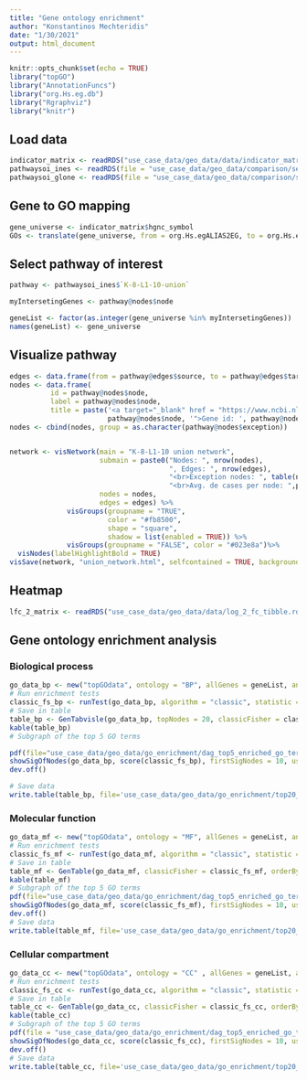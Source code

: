 ```yaml
---
title: "Gene ontology enrichment"
author: "Konstantinos Mechteridis"
date: "1/30/2021"
output: html_document
---
```


```r
knitr::opts_chunk$set(echo = TRUE)
library("topGO")
library("AnnotationFuncs")
library("org.Hs.eg.db")
library("Rgraphviz")
library("knitr")
```

## Load data
```r
indicator_matrix <- readRDS("use_case_data/geo_data/data/indicator_matrix_lfc1_p0,001.rds")
pathwaysoi_ines <- readRDS(file = "use_case_data/geo_data/comparison/selected_ines_pathways.rds")
pathwaysoi_glone <- readRDS(file = "use_case_data/geo_data/comparison/selected_glone_pathways.rds")
```

## Gene to GO mapping
```r
gene_universe <- indicator_matrix$hgnc_symbol
GOs <- translate(gene_universe, from = org.Hs.egALIAS2EG, to = org.Hs.egGO)
```
## Select pathway of interest
```r
pathway <- pathwaysoi_ines$`K-8-L1-10-union`

myIntersetingGenes <- pathway@nodes$node

geneList <- factor(as.integer(gene_universe %in% myIntersetingGenes))
names(geneList) <- gene_universe
```
## Visualize pathway
```r
edges <- data.frame(from = pathway@edges$source, to = pathway@edges$target)
nodes <- data.frame(
          id = pathway@nodes$node,
          label = pathway@nodes$node,
          title = paste('<a target="_blank" href = "https://www.ncbi.nlm.nih.gov/gene/?term=',
                        pathway@nodes$node, '">Gene id: ', pathway@nodes$node, " (Visit NCBI)</a>", sep = ""))
nodes <- cbind(nodes, group = as.character(pathway@nodes$exception))


network <- visNetwork(main = "K-8-L1-10 union network",
                      submain = paste0("Nodes: ", nrow(nodes),
                                       ", Edges: ", nrow(edges),
                                       "<br>Exception nodes: ", table(nodes$group)["TRUE"],
                                       "<br>Avg. de cases per node: ",pathway@avg_exp), 
                      nodes = nodes, 
                      edges = edges) %>%
              visGroups(groupname = "TRUE",
                        color = "#fb8500",
                        shape = "square",
                        shadow = list(enabled = TRUE)) %>%
              visGroups(groupname = "FALSE", color = "#023e8a")%>%
  visNodes(labelHighlightBold = TRUE)
visSave(network, "union_network.html", selfcontained = TRUE, background = "white")
```

## Heatmap
```r
lfc_2_matrix <- readRDS("use_case_data/geo_data/data/log_2_fc_tibble.rds")

```
## Gene ontology enrichment analysis
### Biological process
```r
go_data_bp <- new("topGOdata", ontology = "BP", allGenes = geneList, annot = annFUN.gene2GO, gene2GO = GOs)
# Run enrichment tests
classic_fs_bp <- runTest(go_data_bp, algorithm = "classic", statistic = "fisher")
# Save in table
table_bp <- GenTabvisle(go_data_bp, topNodes = 20, classicFisher = classic_fs_bp)
kable(table_bp)
# Subgraph of the top 5 GO terms 

pdf(file="use_case_data/geo_data/go_enrichment/dag_top5_enriched_go_terms_bp.pdf")
showSigOfNodes(go_data_bp, score(classic_fs_bp), firstSigNodes = 10, useInfo = "all")
dev.off()

# Save data
write.table(table_bp, file='use_case_data/geo_data/go_enrichment/top20_enriched_go_terms_bp.tsv', row.names = F, quote=FALSE, sep='\t')

```
### Molecular function
```r
go_data_mf <- new("topGOdata", ontology = "MF", allGenes = geneList, annot = annFUN.gene2GO, gene2GO = GOs)
# Run enrichment tests
classic_fs_mf <- runTest(go_data_mf, algorithm = "classic", statistic = "fisher")
# Save in table
table_mf <- GenTable(go_data_mf, classicFisher = classic_fs_mf, orderBy = "classicFisher", topNodes = 20)
kable(table_mf)
# Subgraph of the top 5 GO terms 
pdf(file="use_case_data/geo_data/go_enrichment/dag_top5_enriched_go_terms_mf.pdf")
showSigOfNodes(go_data_mf, score(classic_fs_mf), firstSigNodes = 10, useInfo = "all")
dev.off()
# Save data
write.table(table_mf, file='use_case_data/geo_data/go_enrichment/top20_enriched_go_terms_mf.tsv', row.names = F, quote=FALSE, sep='\t')

```
### Cellular compartment
```r
go_data_cc <- new("topGOdata", ontology = "CC" , allGenes = geneList, annot = annFUN.gene2GO, gene2GO = GOs)
# Run enrichment tests
classic_fs_cc <- runTest(go_data_cc, algorithm = "classic", statistic = "fisher")
# Save in table
table_cc <- GenTable(go_data_cc, classicFisher = classic_fs_cc, orderBy = "classicFisher", topNodes = 20)
kable(table_cc)
# Subgraph of the top 5 GO terms 
pdf(file = "use_case_data/geo_data/go_enrichment/dag_top5_enriched_go_terms_cc.pdf")
showSigOfNodes(go_data_cc, score(classic_fs_cc), firstSigNodes = 10, useInfo = "all")
dev.off()
# Save data
write.table(table_cc, file='use_case_data/geo_data/go_enrichment/top20_enriched_go_terms_cc.tsv', row.names = F, quote=FALSE, sep='\t')
```